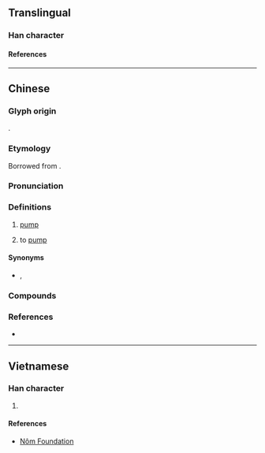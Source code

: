 {{character info}}
==Translingual==

===Han character===
{{Han char|rn=112|rad=石|as=04|sn=9|four=10232|canj=MRE,XMRE|ids=⿱石水}}

====References====
{{Han ref|kx=0619.121|dkj=17343|hdz=31576.080|uh=6CF5}}

----

==Chinese==
{{zh-forms}}
{{zh-wp|zh|yue}}

===Glyph origin===
{{Han etym}}
{{Han compound|石|水|t1=stone|t2=water|ls=ic}}.

===Etymology===
Borrowed from {{bor|zh|en|pump}}.

===Pronunciation===
{{zh-pron
|m=bèng
|c=bam1
|mn=xm,qz:pāng/zz:pōng/qz:pǎng
|cat=n,c:v
}}

===Definitions===
{{zh-hanzi}}

# [[pump]]
# {{lb|zh|Cantonese}} to [[pump]]

====Synonyms====
* {{s|pump}} {{zh-l|泵浦}}, {{q|dated in mainland China}} {{zh-l|唧筒}}

===Compounds===
{{zh-der|噴射泵|泵浦|真空泵|油泵|水泵|水錘泵|熱泵|離心泵|奶泵|氣泵|泵把|泵機|泵車|泵房|泵柄|泵站|鈉鉀泵}}

===References===
* {{R:yue:Hanzi}}

----

==Vietnamese==

===Han character===
{{vi-readings|rs=水05|reading=bơm}}

# {{rfdef|vi|sort=水05}}

====References====
* [http://nomfoundation.org/common/nom_details.php?codepoint=6cf5 Nôm Foundation]